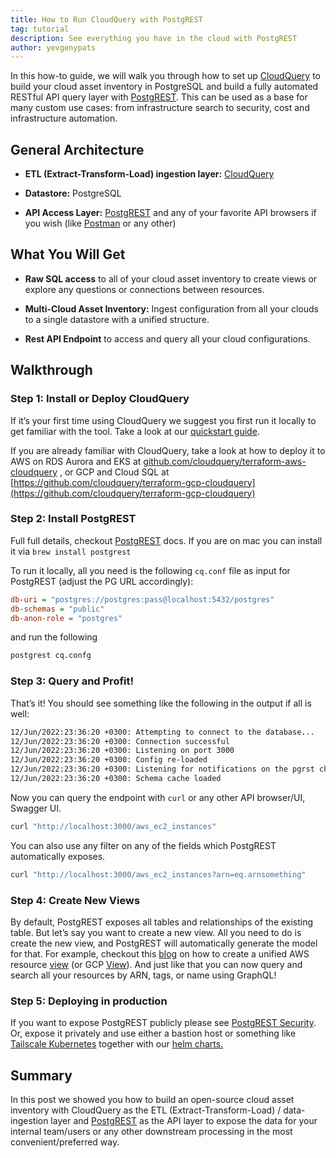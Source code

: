 ```yaml
---
title: How to Run CloudQuery with PostgREST
tag: tutorial
description: See everything you have in the cloud with PostgREST
author: yevgenypats
---
```



<HowToGuideHeader/>

In this how-to guide, we will walk you through how to set up [CloudQuery](https://github.com/cloudquery/cloudquery) to build your cloud asset inventory in PostgreSQL and build a fully automated RESTful API query layer with [PostgREST](https://postgrest.org/en/stable/). This can be used as a base for many custom use cases: from infrastructure search to security, cost and infrastructure automation.

## General Architecture

- **ETL (Extract-Transform-Load) ingestion layer:** [CloudQuery](https://github.com/cloudquery/cloudquery)

- **Datastore:** PostgreSQL

- **API Access Layer:** [PostgREST](https://postgrest.org/en/stable/) and any of your favorite API browsers if you wish (like [Postman](https://www.postman.com/downloads/?utm_source=postman-home) or any other)

## What You Will Get

- **Raw SQL access** to all of your cloud asset inventory to create views or explore any questions or connections between resources.

- **Multi-Cloud Asset Inventory:** Ingest configuration from all your clouds to a single datastore with a unified structure.

- **Rest API Endpoint** to access and query all your cloud configurations.

## Walkthrough

### Step 1: **Install or Deploy CloudQuery**

If it’s your first time using CloudQuery we suggest you first run it locally to get familiar with the tool. Take a look at our [quickstart guide](/docs/quickstart).

If you are already familiar with CloudQuery, take a look at how to deploy it to AWS on RDS Aurora and EKS at [github.com/cloudquery/terraform-aws-cloudquery](https://github.com/cloudquery/terraform-aws-cloudquery) , or GCP and Cloud SQL at [https://github.com/cloudquery/terraform-gcp-cloudquery](https://github.com/cloudquery/terraform-gcp-cloudquery)

### Step 2: Install PostgREST

Full full details, checkout [PostgREST](https://postgrest.org/en/stable/tutorials/tut0.html) docs. If you are on mac you can install it via `brew install postgrest`

To run it locally, all you need is the following `cq.conf` file as input for PostgREST (adjust the PG URL accordingly):

```ini copy
db-uri = "postgres://postgres:pass@localhost:5432/postgres"
db-schemas = "public"
db-anon-role = "postgres"
```

and run the following

```bash copy
postgrest cq.confg
```

### Step 3: Query and Profit!

That’s it! You should see something like the following in the output if all is well:

```bash copy
12/Jun/2022:23:36:20 +0300: Attempting to connect to the database...
12/Jun/2022:23:36:20 +0300: Connection successful
12/Jun/2022:23:36:20 +0300: Listening on port 3000
12/Jun/2022:23:36:20 +0300: Config re-loaded
12/Jun/2022:23:36:20 +0300: Listening for notifications on the pgrst channel
12/Jun/2022:23:36:20 +0300: Schema cache loaded
```

Now you can query the endpoint with `curl` or any other API browser/UI, Swagger UI.

```bash copy
curl "http://localhost:3000/aws_ec2_instances"
```

You can also use any filter on any of the fields which PostgREST automatically exposes.

```bash copy
curl "http://localhost:3000/aws_ec2_instances?arn=eq.arnsomething"
```

### Step 4: Create New Views

By default, PostgREST exposes all tables and relationships of the existing table. But let’s say you want to create a new view. All you need to do is create the new view, and PostgREST will automatically generate the model for that. For example, checkout this [blog](/blog/aws-resources-view) on how to create a unified AWS resource [view](https://github.com/cloudquery/cq-provider-aws/tree/main/views) (or GCP [View](https://github.com/cloudquery/cloudquery/tree/main/plugins/source/gcp/views)). And just like that you can now query and search all your resources by ARN, tags, or name using GraphQL!

### Step 5: Deploying in production

If you want to expose PostgREST publicly please see [PostgREST Security](https://postgrest.org/en/stable/auth.html). Or, expose it privately and use either a bastion host or something like [Tailscale Kubernetes](https://tailscale.com/kb/1185/kubernetes/) together with our [helm charts.](https://github.com/cloudquery/helm-charts)

## Summary

In this post we showed you how to build an open-source cloud asset inventory with CloudQuery as the ETL (Extract-Transform-Load) / data-ingestion layer and [PostgREST](https://postgrest.org/) as the API layer to expose the data for your internal team/users or any other downstream processing in the most convenient/preferred way.
